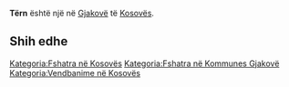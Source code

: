 {{Fshat në 
 | Emri                = Tërn
 | EmriAlt                = 
 | NAME_SHORT_FORM=      
 | NAME_GENERIC=      
 | NAME_SORT_NAME_RO=      TERN
 | FULL_NAME_RO = Tërn
 | FULL_NAME_ND_RO=Tern
 | SORT_NAME_RG=TERN
 | FULL_NAME_RG=Tërn
 | FULL_NAME_ND_RG=Tern
 | SRP_NAME_SHORT_FORM=      
 | SRP_NAME_GENERIC=      
 | SRP_NAME_SORT_NAME_RO=      
 | SRP_FULL_NAME_RO = 
 | SRP_FULL_NAME_ND_RO=
 | SRP_SORT_NAME_RG=
 | SRP_FULL_NAME_RG=
 | SRP_FULL_NAME_ND_RG=
 | Emri (Rasa dhanore) = 
 | Figura              = 
 | Shteti              = Kosovo
 | Komuna              = Gjakovë
 | Kodi postar         = 
 | Sipërfaqja          = 

 | Popullsia           = 

 | Regj. i popullsisë  = 
 | Dend. e popullsisë  = 
 | Faqja zyrtare       = 
 <!--- Koordinatat ----> 
 | Gjerësia            = 42.442778
 | Gjatësia            = 21.129444
 | Lartësia            = 
}}
'''Tërn''' është një [[]] në [[Gjakovë]] të [[Kosovës]].

<!-- == Gjeografia == -->
<!-- == Historia == -->
<!-- == Demografia == -->
== Shih edhe ==
{{Komuna Gjakovë}}
{{Kosovo-Administrata-Cung}}

[[Kategoria:Fshatra në Kosovës]]
[[Kategoria:Fshatra në Kommunes Gjakovë]]
[[Kategoria:Vendbanime në Kosovës]]